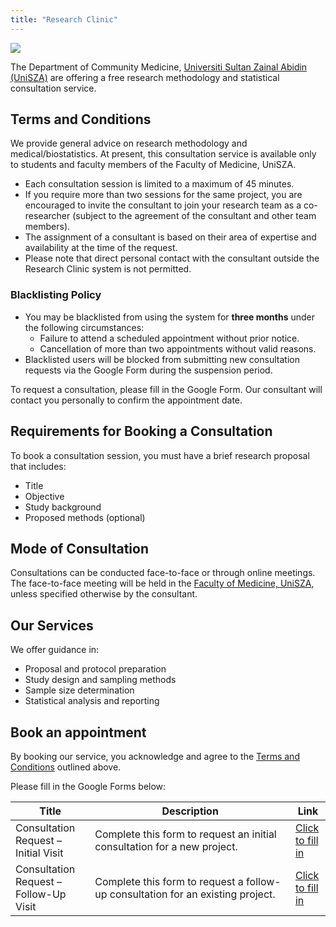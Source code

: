 ```yaml
---
title: "Research Clinic"
---
```


![](image/logo-fp.png)

The Department of Community Medicine, [Universiti Sultan Zainal Abidin (UniSZA)](https://www.unisza.edu.my/) are offering a free research methodology and statistical consultation service.

## Terms and Conditions

We provide general advice on research methodology and medical/biostatistics. At present, this consultation service is available only to students and faculty members of the Faculty of Medicine, UniSZA.

-   Each consultation session is limited to a maximum of 45 minutes.
-   If you require more than two sessions for the same project, you are encouraged to invite the consultant to join your research team as a co-researcher (subject to the agreement of the consultant and other team members).
-   The assignment of a consultant is based on their area of expertise and availability at the time of the request.
-   Please note that direct personal contact with the consultant outside the Research Clinic system is not permitted.

### Blacklisting Policy

-   You may be blacklisted from using the system for **three months** under the following circumstances:
    -   Failure to attend a scheduled appointment without prior notice.
    -   Cancellation of more than two appointments without valid reasons.
-   Blacklisted users will be blocked from submitting new consultation requests via the Google Form during the suspension period.

To request a consultation, please fill in the Google Form. Our consultant will contact you personally to confirm the appointment date.

## Requirements for Booking a Consultation

To book a consultation session, you must have a brief research proposal that includes:

-   Title
-   Objective
-   Study background
-   Proposed methods (optional)

## Mode of Consultation

Consultations can be conducted face-to-face or through online meetings. The face-to-face meeting will be held in the [Faculty of Medicine, UniSZA](https://maps.app.goo.gl/C5WXT2HbS6gU6dSM7), unless specified otherwise by the consultant.

## Our Services

We offer guidance in:

-   Proposal and protocol preparation
-   Study design and sampling methods
-   Sample size determination
-   Statistical analysis and reporting

## Book an appointment {#book}

By booking our service, you acknowledge and agree to the [Terms and Conditions] outlined above.

Please fill in the Google Forms below:

| Title | Description | Link |
|------------------|----------------------------------------------|--------|
| Consultation Request – Initial Visit | Complete this form to request an initial consultation for a new project. | [Click to fill in](https://forms.gle/iL3A93EhrrRTHBib7) |
| Consultation Request – Follow-Up Visit | Complete this form to request a follow-up consultation for an existing project. | [Click to fill in](https://forms.gle/u61h4eKnrBuZHUQJA) |
